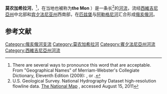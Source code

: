 {{Geobox|River
<!-- *** Name section *** -->
| name = 莫农加希拉河
| native_name = Monongahela River
| other_name =
| other_name1 =
| category = River
| category_hide = Yes
<!-- *** Image *** -->
| image = Southsidefromwash.jpg
| image_size = 300
| image_caption = 穿过[[匹兹堡|匹兹堡]]的莫农加希拉河
<!-- *** Country etc. *** -->
| country = 美国
| country_flag = 1
| country1 =
| state = 宾夕法尼亚州
| state1 = 西弗吉尼亚州
| state_flag =
| region_type = 县
| region = [[馬里昂縣_(西維吉尼亞州)|馬里昂縣]]
| region1 = [[莫農加利亞縣|莫農加利亞縣]]
| region2 = [[格林縣_(賓夕法尼亞州)|格林縣]]
| region3 = [[费耶特县_(宾夕法尼亚州)|费耶特县]]
| region4 = [[華盛頓縣_(賓夕法尼亞州)|華盛頓縣]]
| region5 = [[威斯特摩蘭縣_(賓夕法尼亞州)|威斯特摩蘭縣]]
| region6 = [[阿利根尼縣_(賓夕法尼亞州)|阿利根尼縣]]
<!-- *** Geography *** -->
| length_imperial = 130
| length_note = <ref name=NHD/>
| watershed_imperial = 7340
| watershed_note = <ref>{{cite book| last= Gillespie |first= William H. |editor= Ken Sullivan (ed.) | title= The West Virginia Encyclopedia |year= 2006 |publisher= West Virginia Humanities Council |location=Charleston, W.Va. |isbn= 0-9778498-0-5 |pages= 492 |chapter=Monongahela River}}</ref>
| discharge_location = [[Braddock,_PA|Braddock, PA]]
| discharge_average_imperial = 12650
| discharge_max_imperial = 81100
| discharge_min_imperial = 2900
| discharge1_location = [[Masontown,_PA|Masontown, PA]]
| discharge1_average_imperial = 8433
| discharge_note = <ref>[[United_States_Geological_Survey|United States Geological Survey]];
[http://waterdata.usgs.gov/pa/nwis/annual/?referred_module=sw&site_no=03085000&por_03085000_8=1822642,00060,8,1939,2004&year_type=W&format=html_table&date_format=YYYY-MM-DD&rdb_compression=file&submitted_form=parameter_selection_list USGS 03085000 Monongahela River at Braddock, PA] {{Wayback|url=http://waterdata.usgs.gov/pa/nwis/annual/?referred_module=sw&site_no=03085000&por_03085000_8=1822642,00060,8,1939,2004&year_type=W&format=html_table&date_format=YYYY-MM-DD&rdb_compression=file&submitted_form=parameter_selection_list |date=20200620152740 }}; retrieved Sep 29, 2010.</ref>
| discharge1_note = <ref>[[United_States_Geological_Survey|United States Geological Survey]]; [http://wdr.water.usgs.gov/wy2009/pdfs/03072655.2009.pdf USGS 03072655 Monongahela River near Masontown, PA] {{Wayback|url=http://wdr.water.usgs.gov/wy2009/pdfs/03072655.2009.pdf |date=20190615104400 }}; retrieved September 29, 2010.</ref>
<!-- *** Source *** -->
| source_name = [[Tygart_Valley_River|Tygart Valley River]]
| source_location = [[波卡洪塔斯縣_(西維吉尼亞州)|波卡洪塔斯縣]]
| source_district =
| source_region =
| source_state = 西弗吉尼亚州
| source_country =
| source_lat_d = 38
| source_lat_m = 28
| source_lat_s = 06
| source_lat_NS = N
| source_long_d = 79
| source_long_m = 58
| source_long_s = 51
| source_long_EW = W
| source_coordinates_note = <ref name=GNIStv>{{cite web |url={{Gnis3|1553309}} |title=Geographic Names Information System entry for Tygart Valley River (Feature ID #1553309) |author=Geographic Names Information System |authorlink=Geographic Names Information System|accessdate=2007-03-12}}</ref>
| source_elevation_imperial = 4540
| source_elevation_note = <ref name=GE>[[Google_Earth|Google Earth]] elevation for [[GNIS|GNIS]] source coordinates. Retrieved on March 12, 2007.</ref>
| source_length_imperial = 160
| source_length_note = <ref name=GNIStv/>
| source1_name = [[West_Fork_River|West Fork River]]
| source1_location = [[厄普舍縣_(西維吉尼亞州)|厄普舍縣]]
| source1_district =
| source1_region =
| source1_state = 西弗吉尼亚州
| source1_country =
| source1_lat_d = 38
| source1_lat_m = 51
| source1_lat_s = 08
| source1_lat_NS = N
| source1_long_d = 80
| source1_long_m = 21
| source1_long_s = 32
| source1_long_EW = W
| source1_coordinates_note = <ref name=GNISwf>{{cite web |url={{Gnis3|1548931}} |title=Geographic Names Information System entry for West Fork River (Feature ID #1548931) |author=Geographic Names Information System |authorlink=Geographic Names Information System|accessdate=2007-03-12}}</ref>
| source1_elevation_imperial = 1309
| source1_elevation_note = <ref>{{cite web |url={{Gnis3|1547564}} |title=Geographic Names Information System entry for Straight Fork (headwaters tributary of West Fork River) (Feature ID #1547564) |author=Geographic Names Information System |authorlink=Geographic Names Information System|accessdate=2007-03-12}}</ref>
| source1_length_imperial = 103
| source1_length_note = <ref>{{cite book| last= Venable |first= Wallace |editor= Ken Sullivan (ed.) | title= The West Virginia Encyclopedia |year= 2006 |publisher= West Virginia Humanities Council |location=Charleston, W.Va. |isbn= 0-9778498-0-5 |pages= 758 |chapter=West Fork River}}</ref>
| source_confluence_location = [[费蒙特_(西弗吉尼亚州)|费蒙特]]
| source_confluence_district =
| source_confluence_region =
| source_confluence_state = 西弗吉尼亚州
| source_confluence_country =
| source_confluence_lat_d = 39
| source_confluence_lat_m = 27
| source_confluence_lat_s = 53
| source_confluence_lat_NS = N
| source_confluence_long_d = 80
| source_confluence_long_m = 09
| source_confluence_long_s = 10
| source_confluence_long_EW = W
| source_confluence_coordinates_note = <ref name=GNIS>{{cite web |url={{Gnis3|1209053}} |title=Geographic Names Information System entry for Monongahela River (Feature ID #1209053) |author=Geographic Names Information System |authorlink=Geographic Names Information System|accessdate=2007-03-12}}</ref>
| source_confluence_elevation_imperial = 863
| source_confluence_elevation_note = <ref name=GNISwf/>
<!-- *** Mouth *** -->
| mouth_name = [[俄亥俄河|俄亥俄河]]
| mouth_location = [[匹兹堡|匹兹堡]]
| mouth_district =
| mouth_region =
| mouth_state = 宾夕法尼亚州
| mouth_country =
| mouth_lat_d = 40
| mouth_lat_m = 26
| mouth_lat_s = 30
| mouth_lat_NS = N
| mouth_long_d = 80
| mouth_long_m = 00
| mouth_long_s = 58
| mouth_long_EW = W
| mouth_coordinates_note = <ref name=GNIS/>
| mouth_elevation_imperial = 709
| mouth_elevation_note = <ref name=GNIS/>
<!-- *** Tributaries *** -->
| tributary_left = [[Peters_Creek_(Pennsylvania)|Peters Creek]]
| tributary_left1 = [[Streets_Run|Streets Run]]
| tributary_left2 = [[Becks_Run|Becks Run]]
| tributary_right = [[Cheat_River|Cheat River]]
| tributary_right1 = [[Youghiogheny_River|Youghiogheny River]]
| tributary_right2 = [[Turtle_Creek_(Monongahela_River)|Turtle Creek]]
<!-- *** Free fields *** -->
| free_name =
| free_value =
<!-- *** Map section *** -->
| map = Monon MonongahelaRiver.png
| map_size = 300
| map_caption = 莫农加希拉河流域图，高亮为莫农加希拉河
}}

'''莫农加希拉河'''{{lang-en|Monongahela River}}，{{IPAc-en|m|ə|ˌ|n|ɒ|n|ɡ|ə|ˈ|h|iː|l|ə}}<ref>There are several ways to pronounce this word that are acceptable. From "Geographical Names" of Merriam-Webster's Collegiate Dictionary, Eleventh Edition (2009):  {{IPAc-en|m|ə|ˌ|n|ɒ|n|ɡ|ə|ˈ|h|iː|l|ə}}, {{IPAc-en|m|ə|ˌ|n|ɒ|ŋ|ɡ|ə|ˈ|h|iː|l|ə}} or {{IPAc-en|m|ə|ˌ|n|ɒ|ŋ|ɡ|ə|ˈ|h|eɪ|l|ə}}.</ref>，在当地也被称为'''the Mon''' {{IPAc-en|ˈ|m|ɒ|n}}）是一条长{{convert|130|mi|km|adj=mid}}<ref name=NHD>U.S. Geological Survey. National Hydrography Dataset high-resolution flowline data. [http://viewer.nationalmap.gov/viewer/ The National Map]  {{webarchive|url=https://www.webcitation.org/66gupqQDM?url=http://viewer.nationalmap.gov/viewer/ |date=2012-04-05 }}, accessed August 15, 2011</ref>的[[河流|河流]]，流经[[西維吉尼亞州|西維吉尼亞州]]中北部和[[宾夕法尼亚州|宾夕法尼亚州]]西南部，在[[匹兹堡|匹兹堡]]与[[阿勒格尼河|阿勒格尼河]]汇合形成[[俄亥俄河|俄亥俄河]]。

==参考文献==
{{reflist}}

[[Category:俄亥俄河支流|Category:俄亥俄河支流]]
[[Category:莫农加希拉河|Category:莫农加希拉河]]
[[Category:賓夕法尼亞州河流|Category:賓夕法尼亞州河流]]
[[Category:西維吉尼亞州河流|Category:西維吉尼亞州河流]]